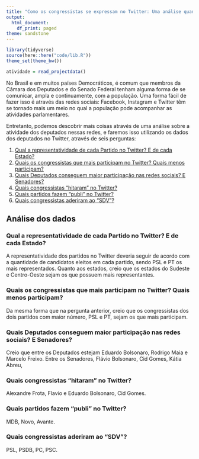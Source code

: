 ```yaml
---
title: "Como os congressistas se expressam no Twitter: Uma análise quantitativa"
output:
  html_document:
    df_print: paged
theme: sandstone
---
```


```r
library(tidyverse)
source(here::here("code/lib.R"))
theme_set(theme_bw())
```

```r
atividade = read_projectdata()
```

No Brasil e em muitos países Democráticos, é comum que membros da Câmara dos Deputados e do Senado Federal tenham alguma forma de se comunicar, ampla e continuamente, com a população. Uma forma fácil de fazer isso é através das redes sociais: Facebook, Instagram e Twitter têm se tornado mais um meio no qual a população pode acompanhar as atividades parlamentares.

Entretanto, podemos descobrir mais coisas através de uma análise sobre a atividade dos deputados nessas redes, e faremos isso utilizando os dados dos deputados no Twitter, através de seis perguntas:

1. [Qual a representatividade de cada Partido no Twitter? E de cada Estado?](#p1)
2. [Quais os congressistas que mais participam no Twitter? Quais menos participam?](#p2)
3. [Quais Deputados conseguem maior participação nas redes sociais? E Senadores?](#p3)
4. [Quais congressistas "hitaram" no Twitter?](#p4)
5. [Quais partidos fazem "publi" no Twitter?](#p5)
6. [Quais congressistas aderiram ao "SDV"?](#p6)

## Análise dos dados

### Qual a representatividade de cada Partido no Twitter? E de cada Estado? <span id="p1"></span>

A representatividade dos partidos no Twitter deveria seguir de acordo com a quantidade de candidatos eleitos em cada partido, sendo  PSL e PT os mais representados. Quanto aos estados, creio que os estados do Sudeste e Centro-Oeste sejam os que possuem mais representantes.

### Quais os congressistas que mais participam no Twitter? Quais menos participam? <span id="p2"></span>

Da mesma forma que na pergunta anterior, creio que os congressistas dos dois partidos com maior número, PSL e PT, sejam os que mais participam.

### Quais Deputados conseguem maior participação nas redes sociais? E Senadores? <span id="p3"></span>

Creio que entre os Deputados estejam Eduardo Bolsonaro, Rodrigo Maia e Marcelo Freixo. Entre os Senadores, Flávio Bolsonaro, Cid Gomes, Kátia Abreu,

### Quais congressistas "hitaram" no Twitter? <span id="p4"></span>

Alexandre Frota, Flavio e Eduardo Bolsonaro, Cid Gomes.

### Quais partidos fazem "publi" no Twitter? <span id="p5"></span>

MDB, Novo, Avante.

### Quais congressistas aderiram ao "SDV"? <span id="p6"></span>

PSL, PSDB, PC, PSC.